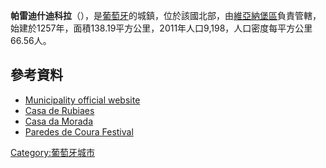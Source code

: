 {{Coord|41|54|N|8|33|W|display=title}}

'''帕雷迪什迪科拉'''（{{lang-pt|Paredes de Coura}}），是[[葡萄牙|葡萄牙]]的城鎮，位於該國北部，由[[維亞納堡區|維亞納堡區]]負責管轄，始建於1257年，面積138.19平方公里，2011年人口9,198，人口密度每平方公里66.56人。

==參考資料==
*[http://www.cm-paredes-coura.pt Municipality official website] {{Wayback|url=http://www.cm-paredes-coura.pt/ |date=20210324082558 }}
*[http://www.portugalvilla.com/villas/minho-verde/paredes-coura-casa-rubiaes.html Casa de Rubiaes ] {{Wayback|url=http://www.portugalvilla.com/villas/minho-verde/paredes-coura-casa-rubiaes.html |date=20090123004710 }}
*[http://www.portugalvilla.com/villas/minho-verde/paredes-coura-casa-morada.html Casa da Morada ] {{Wayback|url=http://www.portugalvilla.com/villas/minho-verde/paredes-coura-casa-morada.html |date=20131020143652 }}
*[https://web.archive.org/web/20080730155947/http://www.paredesdecoura.com/ Paredes de Coura Festival]

{{Portugal-geo-stub}}
[[Category:葡萄牙城市|Category:葡萄牙城市]]